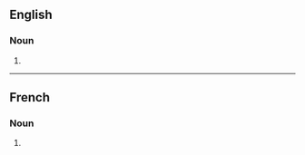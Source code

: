 ==English==

===Noun===
{{head|en|noun form}}

# {{plural of|muscat|lang=en}}

----

==French==

===Noun===
{{head|fr|noun plural form|g=m}}

# {{plural of|muscat|lang=fr}}